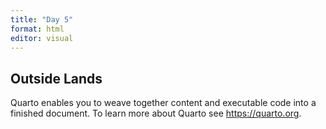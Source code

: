 ```yaml
---
title: "Day 5"
format: html
editor: visual
---
```


## Outside Lands

Quarto enables you to weave together content and executable code into a finished document. To learn more about Quarto see <https://quarto.org>.


